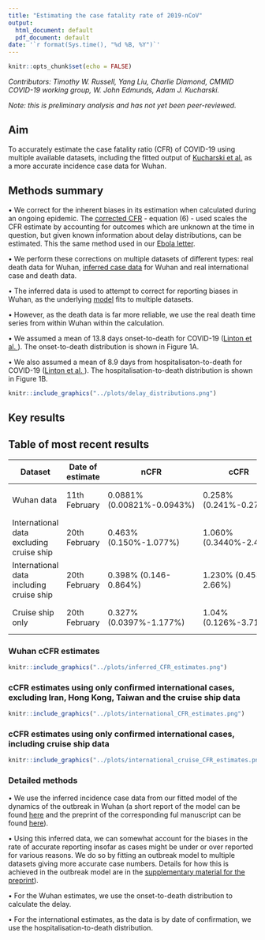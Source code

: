 ```yaml
---
title: "Estimating the case fatality rate of 2019-nCoV"
output:
  html_document: default
  pdf_document: default
date: '`r format(Sys.time(), "%d %B, %Y")`'
---
```


```r
knitr::opts_chunk$set(echo = FALSE)
```

*Contributors: Timothy W. Russell, Yang Liu, Charlie Diamond, CMMID COVID-19 working group, W. John Edmunds, Adam J. Kucharski.*

*Note: this is preliminary analysis and has not yet been peer-reviewed.*

## Aim

To accurately estimate the case fatality ratio (CFR) of COVID-19 using multiple available datasets, including the fitted output of [Kucharski et al.](https://www.medrxiv.org/content/10.1101/2020.01.31.20019901v2.full.pdf+html) as a more accurate incidence case data for Wuhan.

## Methods summary

• We correct for the inherent biases in its estimation when calculated during an ongoing epidemic. The [corrected CFR](https://journals.plos.org/plosone/article?id=10.1371/journal.pone.0006852) - equation (6) - used scales the CFR estimate by accounting for outcomes which are unknown at the time in question, but given known information about delay distributions, can be estimated. This the same method used in our [Ebola letter](https://www.thelancet.com/journals/lancet/article/PIIS0140-6736(14)61706-2/fulltext).

• We perform these corrections on multiple datasets of different types: real death data for Wuhan, [inferred case data](https://www.medrxiv.org/content/10.1101/2020.01.31.20019901v2.full.pdf+html) for Wuhan and real international case and death data. 

• The inferred data is used to attempt to correct for reporting biases in Wuhan, as the underlying [model](https://www.medrxiv.org/content/10.1101/2020.01.31.20019901v2.full.pdf+html) fits to multiple datasets.

• However, as the death data is far more reliable, we use the real death time series from within Wuhan within the calculation.

• We assumed a mean of 13.8 days onset-to-death for COVID-19 ([Linton et al. ](https://www.medrxiv.org/content/10.1101/2020.01.26.20018754v1)). The onset-to-death distribution is shown in Figure 1A.

• We also assumed a mean of 8.9 days from hospitalisaton-to-death for COVID-19 ([Linton et al. ](https://www.medrxiv.org/content/10.1101/2020.01.26.20018754v1)). The hospitalisation-to-death distribution is shown in Figure 1B.


```r
knitr::include_graphics("../plots/delay_distributions.png")
```


## Key results

## Table of most recent results

| Dataset | Date of estimate |  nCFR    | cCFR | Distribution |
| ----------- | ----------- | ----------- | ----------- | ----------- |
| Wuhan data | 11th February | 0.0881% (0.00821%-0.0943%) | 0.258% (0.241%-0.276%)| onset-to-death (Figure 1A) |
| International data excluding cruise ship | 20th February | 0.463% (0.150%-1.077%)  | 1.060% (0.3440%-2.45%) | hospitalisation-to-death (Figure 1B) |
| International data including cruise ship | 20th February | 0.398% (0.146-0.864%) | 1.230% (0.453-2.66%) | hospitalisation-to-death (Figure 1B) |
| Cruise ship only| 20th February | 0.327% (0.0397%-1.177%) | 1.04% (0.126%-3.71%) | hospitalisation-to-death (Figure 1B) |

### Wuhan cCFR estimates


```r
knitr::include_graphics("../plots/inferred_CFR_estimates.png")
```

### cCFR estimates using only confirmed international cases, excluding Iran, Hong Kong, Taiwan and the cruise ship data

```r
knitr::include_graphics("../plots/international_CFR_estimates.png")
```

### cCFR estimates using only confirmed international cases, including cruise ship data

```r
knitr::include_graphics("../plots/international_cruise_CFR_estimates.png")
```


### Detailed methods

• We use the inferred incidence case data from our fitted model of the dynamics of the outbreak in Wuhan (a  short report of the model can be found [here](https://cmmid.github.io/ncov/wuhan_early_dynamics/index.html) and the preprint of the corresponding ful manuscript can be found [here](https://www.medrxiv.org/content/10.1101/2020.01.31.20019901v1)).

• Using this inferred data, we can somewhat account for the biases in the rate of accurate reporting insofar as cases might be under or over reported for various reasons. We do so by fitting an outbreak model to multiple datasets giving more accurate case numbers. Details for how this is achieved in the outbreak model are in the [supplementary material for the preprint](https://www.medrxiv.org/content/10.1101/2020.01.31.20019901v1)).

• For the Wuhan estimates, we use the onset-to-death distribution to calculate the delay.

• For the international estimates, as the data is by date of confirmation, we use the hospitalisation-to-death distribution.

